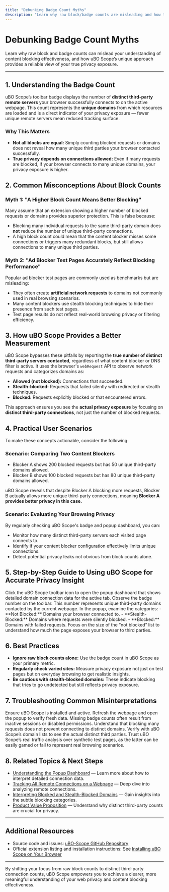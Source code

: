 ```yaml
---
title: "Debunking Badge Count Myths"
description: "Learn why raw block/badge counts are misleading and how to use uBO Scope’s unique reporting to make meaningful assessments of your web privacy and content blocking configuration."
---
```


# Debunking Badge Count Myths

Learn why raw block and badge counts can mislead your understanding of content blocking effectiveness, and how uBO Scope’s unique approach provides a reliable view of your true privacy exposure.

---

## 1. Understanding the Badge Count

uBO Scope’s toolbar badge displays the number of **distinct third-party remote servers** your browser successfully connects to on the active webpage. This count represents the **unique domains** from which resources are loaded and is a direct indicator of your privacy exposure — fewer unique remote servers mean reduced tracking surface.

### Why This Matters

- **Not all blocks are equal:** Simply counting blocked requests or domains does not reveal how many unique third parties your browser contacted successfully.
- **True privacy depends on connections allowed:** Even if many requests are blocked, if your browser connects to many unique domains, your privacy exposure is higher.


## 2. Common Misconceptions About Block Counts

### Myth 1: "A Higher Block Count Means Better Blocking"

Many assume that an extension showing a higher number of blocked requests or domains provides superior protection. This is false because:

- Blocking many individual requests to the same third-party domain does **not** reduce the number of unique third-party connections.
- A high block count could mean that the content blocker misses some connections or triggers many redundant blocks, but still allows connections to many unique third parties.

### Myth 2: "Ad Blocker Test Pages Accurately Reflect Blocking Performance"

Popular ad blocker test pages are commonly used as benchmarks but are misleading:

- They often create **artificial network requests** to domains not commonly used in real browsing scenarios.
- Many content blockers use stealth blocking techniques to hide their presence from such test pages.
- Test page results do not reflect real-world browsing privacy or filtering efficiency.


## 3. How uBO Scope Provides a Better Measurement

uBO Scope bypasses these pitfalls by reporting the **true number of distinct third-party servers contacted**, regardless of what content blocker or DNS filter is active. It uses the browser's `webRequest` API to observe network requests and categorizes domains as:

- **Allowed (not blocked):** Connections that succeeded.
- **Stealth-blocked:** Requests that failed silently with redirected or stealth techniques.
- **Blocked:** Requests explicitly blocked or that encountered errors.

This approach ensures you see the **actual privacy exposure** by focusing on **distinct third-party connections**, not just the number of blocked requests.


## 4. Practical User Scenarios

To make these concepts actionable, consider the following:

### Scenario: Comparing Two Content Blockers

- Blocker A shows 200 blocked requests but has 50 unique third-party domains allowed.
- Blocker B shows 100 blocked requests but has 80 unique third-party domains allowed.

uBO Scope reveals that despite Blocker A blocking more requests, Blocker B actually allows more unique third-party connections, meaning **Blocker A provides better privacy in this case.**

### Scenario: Evaluating Your Browsing Privacy

By regularly checking uBO Scope's badge and popup dashboard, you can:

- Monitor how many distinct third-party servers each visited page connects to.
- Identify if your content blocker configuration effectively limits unique connections.
- Detect potential privacy leaks not obvious from block counts alone.


## 5. Step-by-Step Guide to Using uBO Scope for Accurate Privacy Insight

<Steps>
<Step title="Open the uBO Scope Popup">
Click the uBO Scope toolbar icon to open the popup dashboard that shows detailed domain connection data for the active tab.
</Step>
<Step title="Review the Badge Count">
Observe the badge number on the toolbar. This number represents unique third-party domains contacted by the current webpage.
</Step>
<Step title="Analyze Domain Outcomes">
In the popup, examine the categories:
- **Not Blocked:** Domains your browser connected to.
- **Stealth-Blocked:** Domains where requests were silently blocked.
- **Blocked:** Domains with failed requests.
</Step>
<Step title="Interpret Real Privacy Exposure">
Focus on the size of the “not blocked” list to understand how much the page exposes your browser to third parties.
</Step>
</Steps>


## 6. Best Practices

- **Ignore raw block counts alone:** Use the badge count in uBO Scope as your primary metric.
- **Regularly check varied sites:** Measure privacy exposure not just on test pages but on everyday browsing to get realistic insights.
- **Be cautious with stealth-blocked domains:** These indicate blocking that tries to go undetected but still reflects privacy exposure.


## 7. Troubleshooting Common Misinterpretations

<AccordionGroup title="Troubleshooting Badge Count Myths">
<Accordion title="Badge Count Does Not Update">
Ensure uBO Scope is installed and active. Refresh the webpage and open the popup to verify fresh data. Missing badge counts often result from inactive sessions or disabled permissions.
</Accordion>
<Accordion title="High Block Count but Still High Badge Number">
Understand that blocking many requests does not prevent connecting to distinct domains. Verify with uBO Scope’s domain lists to see the actual distinct third parties.
</Accordion>
<Accordion title="Mismatch Between Ad Blocker Test Pages and uBO Scope Reporting">
Trust uBO Scope’s real traffic analysis over synthetic test pages, as the latter can be easily gamed or fail to represent real browsing scenarios.
</Accordion>
</AccordionGroup>


## 8. Related Topics & Next Steps

- [Understanding the Popup Dashboard]( /guides/getting-started/first-look-popup ) — Learn more about how to interpret detailed connection data.
- [Tracking All Remote Connections on a Webpage]( /guides/core-workflows/tracking-remote-connections ) — Deep dive into analyzing remote connections.
- [Interpreting Blocked and Stealth-Blocked Domains]( /guides/core-workflows/interpreting-blocked-stealth-counts ) — Gain insights into the subtle blocking categories.
- [Product Value Proposition]( /overview/introduction_value/value_proposition ) — Understand why distinct third-party counts are crucial for privacy.


---

## Additional Resources

- Source code and issues: [uBO-Scope GitHub Repository](https://github.com/gorhill/uBO-Scope)
- Official extension listing and installation instructions: See [Installing uBO Scope on Your Browser]( /guides/getting-started/installing-ubo-scope )


---

By shifting your focus from raw block counts to distinct third-party connection counts, uBO Scope empowers you to achieve a clearer, more meaningful understanding of your web privacy and content blocking effectiveness.